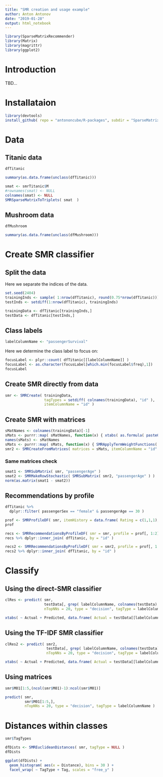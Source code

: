 ```yaml
---
title: "SMR creation and usage example"
author: Anton Antonov
date: "2019-01-28"
output: html_notebook
---
```


```r
library(SparseMatrixRecommender)
library(Matrix)
library(magrittr)
library(ggplot2)
```

# Introduction

TBD...

# Installataion

```r
library(devtools)
install_github( repo = "antononcube/R-packages", subdir = "SparseMatrixRecommender" )
```


# Data

## Titanic data

```r
dfTitanic
```


```r
summary(as.data.frame(unclass(dfTitanic)))
```

```r
smat <- smrTitanic$M
#rownames(smat) <- NULL
colnames(smat) <- NULL
SMRSparseMatrixToTriplets( smat  )
```

## Mushroom data

```r
dfMushroom
```

```r
summary(as.data.frame(unclass(dfMushroom)))
```

# Create SMR classifier

## Split the data

Here we separate the indices of the data.

```r
set.seed(2404)
trainingInds <- sample( 1:nrow(dfTitanic), round(0.75*nrow(dfTitanic)))
testInds <- setdiff(1:nrow(dfTitanic), trainingInds)
```

```r
trainingData <- dfTitanic[trainingInds,]
testData <- dfTitanic[testInds,]
```

## Class labels

```r
labelColumnName <- "passengerSurvival"
```

Here we determine the class label to focus on:

```r
focusLabel <- plyr::count( dfTitanic[[labelColumnName]] )
focusLabel <- as.character(focusLabel[which.min(focusLabel$freq),1])
focusLabel
```

## Create SMR directly from data

```r
smr <- SMRCreate( trainingData, 
                  tagTypes = setdiff( colnames(trainingData), "id" ), 
                  itemColumnName = "id" )
```


## Create SMR with matrices

```r
sMatNames <- colnames(trainingData)[-1]
sMats <- purrr::map( sMatNames, function(x) { xtabs( as.formula( paste0("~ id + ", x) ), trainingData, sparse = TRUE ) } )
names(sMats) <- sMatNames
sMats <- purrr::map( sMats, function(x) { SMRApplyTermWeightFunctions( x, "IDF", "None", "None" ) } )
smr2 <- SMRCreateFromMatrices( matrices = sMats, itemColumnName = "id" )
```

### Same matrices check

```r
smat1 <- SMRSubMatrix( smr, "passengerAge" )
smat2 <- SMRMakeRowStochastic( SMRSubMatrix( smr2, "passengerAge" ) )
norm(as.matrix(smat1 - smat2))
```


## Recommendations by profile

```r
dfTitanic %>% 
  dplyr::filter( passengerSex == "female" & passengerAge == 30 )
```

```r
prof <- SMRProfileDF( smr, itemHistory = data.frame( Rating = c(1,1,1), Item = c("id.1", "id.14", "id.33"), stringsAsFactors = F ) )
prof
```

```r
recs <- SMRRecommendationsByProfileDF( smr = smr, profile = prof[, 1:2], nrecs = 12 )
recs %>% dplyr::inner_join( dfTitanic, by = "id" )
```

```r
recs2 <- SMRRecommendationsByProfileDF( smr = smr2, profile = prof[, 1:2], nrecs = 12 )
recs2 %>% dplyr::inner_join( dfTitanic, by = "id" )
```

# Classify

## Using the direct-SMR classifier

```r
clRes <- predict( smr, 
                  testData[, grep( labelColumnName, colnames(testData), invert = T )], 
                  nTopNNs = 20, type = "decision", tagType = labelColumnName )
```

```r
xtabs( ~ Actual + Predicted, data.frame( Actual = testData[[labelColumnName]], Predicted = clRes, stringsAsFactors = F))
```

## Using the TF-IDF SMR classifier

```r
clRes2 <- predict( smr2, 
                   testData[, grep( labelColumnName, colnames(testData), invert = T )], 
                   nTopNNs = 20, type = "decision", tagType = labelColumnName )
```

```r
xtabs( ~ Actual + Predicted, data.frame( Actual = testData[[labelColumnName]], Predicted = clRes2, stringsAsFactors = F))
```

## Using matrices

```r
smr$M01[1:5,(ncol(smr$M01)-1):ncol(smr$M01)]
```

```r
predict( smr, 
         smr$M01[1:5,], 
         nTopNNs = 20, type = "decision", tagType = labelColumnName )
```

# Distances within classes

```r
smr$TagTypes
```

```r
dfDists <- SMREuclideanDistances( smr, tagType = NULL )
dfDists
```

```r
ggplot(dfDists) +
  geom_histogram( aes(x = Distance), bins = 30 ) +
  facet_wrap( ~ TagType + Tag, scales = "free_y" )
```


